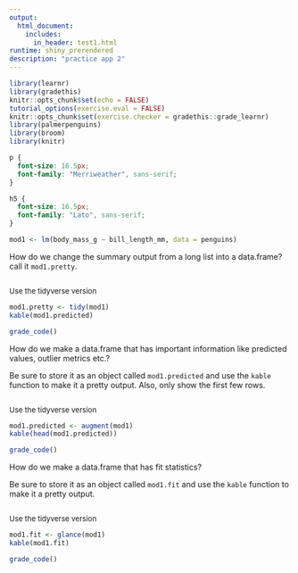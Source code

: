 ```yaml
---
output: 
  html_document:
    includes:
      in_header: test1.html
runtime: shiny_prerendered
description: "practice app 2"
---
```


```r
library(learnr)
library(gradethis)
knitr::opts_chunk$set(echo = FALSE)
tutorial_options(exercise.eval = FALSE)
knitr::opts_chunk$set(exercise.checker = gradethis::grade_learnr)
library(palmerpenguins)
library(broom)
library(knitr)

```

```css
p {
  font-size: 16.5px;
  font-family: "Merriweather", sans-serif;
}

h5 {
  font-size: 16.5px;
  font-family: "Lato", sans-serif;
}

```

```r
mod1 <- lm(body_mass_g ~ bill_length_mm, data = penguins)
```

How do we change the summary output from a long list into a data.frame? call it `mod1.pretty`.

```r

```

<div id="ex1-hint">

<font size="-1.5">
Use the tidyverse version
</font>
</div>


```r
mod1.pretty <- tidy(mod1)
kable(mod1.predicted)
```

```r
grade_code()
```

How do we make a data.frame that has important information like predicted values, outlier metrics etc.?

Be sure to store it as an object called `mod1.predicted` and use the `kable` function to make it a pretty output. Also, only show the first few rows. 

```r

```

<div id="ex2-hint">

<font size="-1.5">
Use the tidyverse version
</font>
</div>


```r
mod1.predicted <- augment(mod1)
kable(head(mod1.predicted))
```

```r
grade_code()
```

How do we make a data.frame that has fit statistics?

Be sure to store it as an object called `mod1.fit` and use the `kable` function to make it a pretty output.

```r

```

<div id="ex3-hint">

<font size="-1.5">
Use the tidyverse version
</font>
</div>


```r
mod1.fit <- glance(mod1)
kable(mod1.fit)
```

```r
grade_code()
```
<div data-iframe-height></div>